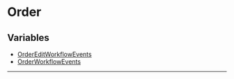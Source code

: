 
# Order

## Variables

- [OrderEditWorkflowEvents](../Order/variables/events.Order.OrderEditWorkflowEvents/page.mdx)
- [OrderWorkflowEvents](../Order/variables/events.Order.OrderWorkflowEvents/page.mdx)

___
